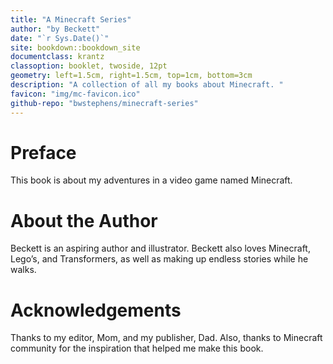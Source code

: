 ```yaml
--- 
title: "A Minecraft Series"
author: "by Beckett"
date: "`r Sys.Date()`"
site: bookdown::bookdown_site
documentclass: krantz
classoption: booklet, twoside, 12pt
geometry: left=1.5cm, right=1.5cm, top=1cm, bottom=3cm
description: "A collection of all my books about Minecraft. "
favicon: "img/mc-favicon.ico"
github-repo: "bwstephens/minecraft-series"
---
```


# Preface {-}

This book is about my adventures in a video game named Minecraft.

# About the Author {-}

Beckett is an aspiring author and illustrator. Beckett also loves Minecraft, Lego's, and Transformers, as well as making up endless stories while he walks.

# Acknowledgements {-}

Thanks to my editor, Mom, and my publisher, Dad. Also, thanks to Minecraft community for the inspiration that helped me make this book.
